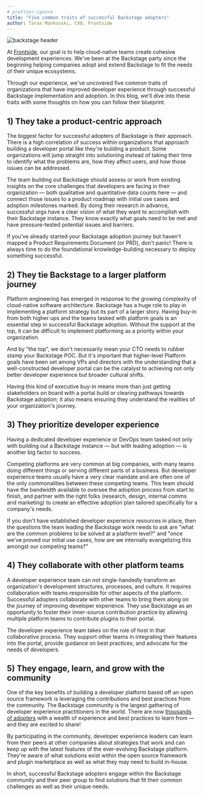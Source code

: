 ```yaml
---
# prettier-ignore
title: "Five common traits of successful Backstage adopters"
author: Taras Mankovski, CXO, Frontside
---
```


![backstage header](assets/2023-07-28/header.png)

At [Frontside](https://frontside.com/), our goal is to help cloud-native teams create cohesive development experiences. We've been at the Backstage party since the beginning helping companies adopt and extend Backstage to fit the needs of their unique ecosystems.

Through our experience, we've uncovered five common traits of organizations that have improved developer experience through successful Backstage implementation and adoption. In this blog, we'll dive into these traits with some thoughts on how you can follow their blueprint.

<!-- truncate -->

## **1) They take a product-centric approach**

The biggest factor for successful adopters of Backstage is their approach. There is a high correlation of success within organizations that approach building a developer portal like they're building a product. Some organizations will jump straight into solutioning instead of taking their time to identify what the problems are, how they affect users, and how those issues can be addressed.

The team building out Backstage should assess or work from existing insights on the core challenges that developers are facing in their organization — both qualitative and quantitative data counts here — and connect those issues to a product roadmap with initial use cases and adoption milestones marked. By doing their research in advance, successful orgs have a clear vision of what they want to accomplish with their Backstage instance. They know exactly what goals need to be met and have pressure-tested potential issues and barriers.

If you've already started your Backstage adoption journey but haven't mapped a Product Requirements Document (or PRD), don't panic! There is always time to do the foundational knowledge-building necessary to deploy something successful.

## **2) They tie Backstage to a larger platform journey**

Platform engineering has emerged in response to the growing complexity of cloud-native software architecture. Backstage has a huge role to play in implementing a platform strategy but its part of a larger story. Having buy-in from both higher ups and the teams tasked with platform goals is an essential step in successful Backstage adoption. Without the support at the top, it can be difficult to implement platforming as a priority within your organization.

And by "the top", we don't necessarily mean your CTO needs to rubber stamp your Backstage POC. But it's important that higher-level Platform goals have been set among VPs and directors with the understanding that a well-constructed developer portal can be the catalyst to achieving not only better developer experience but broader cultural shifts.

Having this kind of executive buy-in means more than just getting stakeholders on board with a portal build or clearing pathways towards Backstage adoption; it also means ensuring they understand the realities of your organization's journey.

## **3) They prioritize developer experience**

Having a dedicated developer experience or DevOps team tasked not only with building out a Backstage instance — but with leading adoption — is another big factor to success.

Competing platforms are very common at big companies, with many teams doing different things or serving different parts of a business. But developer experience teams usually have a very clear mandate and are often one of the only commonalities between these competing teams. This team should have the bandwidth available to oversee the adoption process from start to finish, and partner with the right folks (research, design, internal comms and marketing) to create an effective adoption plan tailored specifically for a company's needs.

If you don't have ‌established developer experience resources in place, then the questions the team leading the Backstage work needs to ask are "what are the common problems to be solved at a platform level?" and "once we've proved our initial use cases, how are we internally evangelizing this amongst our competing teams?"

## **4) They collaborate with other platform teams**

A developer experience team can not single-handedly transform an organization's development structures, processes, and culture. It requires collaboration with teams responsible for other aspects of the platform. Successful adopters collaborate with other teams to bring them along on the journey of improving developer experience. They use Backstage as an opportunity to foster their inner-source contribution practice by allowing multiple platform teams to contribute plugins to their portal.

The developer experience team takes on the role of host in that collaborative process. They support other teams in integrating their features into the portal, provide guidance on best practices, and advocate for the needs of developers.

## **5) They engage, learn, and grow with the community**

One of the key benefits of building a developer platform based off an open source framework is leveraging the contributions and best practices from the community. The Backstage community is the largest gathering of developer experience practitioners in the world. There are now [thousands of adopters](https://github.com/backstage/backstage/blob/63aa3a65ec05f638ba76c06878d6635194620b34/ADOPTERS.md#L4) with a wealth of experience and best practices to learn from — and they are excited to share!

By participating in the community, developer experience leaders can learn from their peers at other companies about strategies that work and can keep up with the latest features of the ever-evolving Backstage platform. They're aware of what solutions exist within the open source framework and plugin marketplace as well as what they may need to build in-house.

In short, successful Backstage adopters engage within the Backstage community and their peer group to find solutions that fit their common challenges as well as their unique needs.
